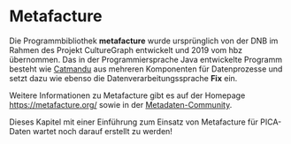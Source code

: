 # Metafacture {#sec-metafacture}

Die Programmbibliothek **metafacture** wurde ursprünglich von der DNB im Rahmen des Projekt CultureGraph entwickelt und 2019 vom hbz übernommen. Das in der Programmiersprache Java entwickelte Programm besteht wie [Catmandu](#sec-catmandu) aus mehreren Komponenten für Datenprozesse und setzt dazu wie ebenso die Datenverarbeitungssprache **Fix** ein.

::: {.callout-info }
Weitere Informationen zu Metafacture gibt es auf der Homepage <https://metafacture.org/> sowie in der [Metadaten-Community](https://metadaten.community/c/software-und-tools/metafacture/8).
:::

::: {.callout-warning}
Dieses Kapitel mit einer Einführung zum Einsatz von Metafacture für PICA-Daten wartet noch darauf erstellt zu werden!
:::
